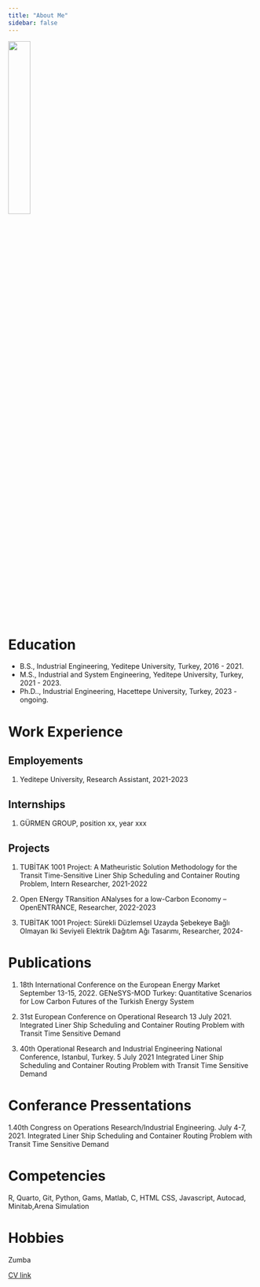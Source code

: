 ```yaml
---
title: "About Me"
sidebar: false 
---
```


![](assets/images/iremM.jpg){ width=30%}

# Education

-   B.S., Industrial Engineering, Yeditepe University, Turkey, 2016 - 2021.
-   M.S., Industrial and System Engineering, Yeditepe University, Turkey, 2021 - 2023.
-   Ph.D.., Industrial Engineering, Hacettepe University, Turkey, 2023 - ongoing.

# Work Experience

## Employements

1.  Yeditepe University, Research Assistant, 2021-2023

## Internships

1.  GÜRMEN GROUP, position xx, year xxx


## Projects

1.  TUBİTAK 1001 Project: A Matheuristic Solution Methodology for the Transit Time-Sensitive Liner Ship Scheduling and Container Routing Problem, Intern Researcher, 2021-2022

2.  Open ENergy TRansition ANalyses for a low-Carbon Economy – OpenENTRANCE, Researcher, 2022-2023

3.  TUBİTAK 1001 Project: Sürekli Düzlemsel Uzayda Şebekeye Bağlı Olmayan Iki Seviyeli Elektrik Dağıtım Ağı Tasarımı, Researcher, 2024-

# Publications

1.  18th International Conference on the European Energy Market September 
13-15, 2022. 
GENeSYS-MOD Turkey: Quantitative Scenarios for Low Carbon Futures of the Turkish Energy System

2.  31st European Conference on Operational Research
13 July 2021. 
Integrated Liner Ship Scheduling and Container Routing Problem with Transit Time Sensitive Demand

3.  40th Operational Research and Industrial Engineering National Conference, Istanbul, Turkey.
5 July 2021
Integrated Liner Ship Scheduling and Container Routing Problem with Transit Time Sensitive Demand

# Conferance Pressentations

1.40th Congress on Operations Research/Industrial Engineering. July 4-7, 2021.
Integrated Liner Ship Scheduling and Container Routing Problem with Transit Time Sensitive Demand

# Competencies

R, Quarto, Git, Python, Gams, Matlab, C, HTML CSS, Javascript, Autocad, Minitab,Arena Simulation

# Hobbies
Zumba

<a href="https://drive.google.com/file/d/1iXDQztxWXhrbAckjX6ix3zXzUQDlyDp8/view?usp=sharing" download="İremSultanHastürk_CV.pdf">CV link</a>
